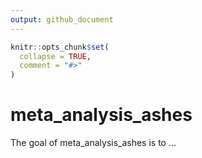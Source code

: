 ```yaml
---
output: github_document
---
```


<!-- README.md is generated from README.Rmd. Please edit that file -->

```r
knitr::opts_chunk$set(
  collapse = TRUE,
  comment = "#>"
)
```

# meta_analysis_ashes

<!-- badges: start -->
<!-- badges: end -->

The goal of meta_analysis_ashes is to ...
